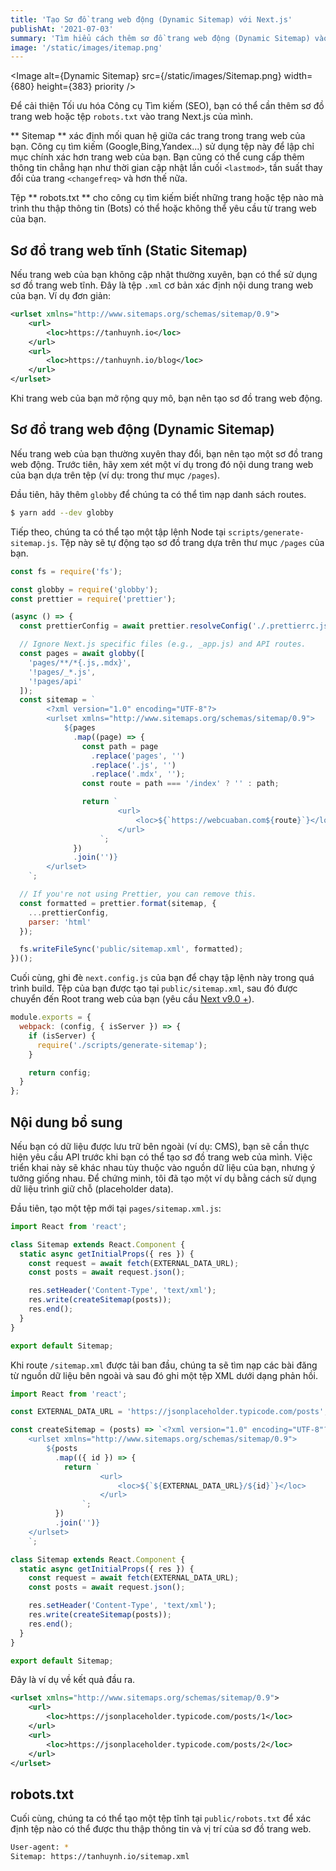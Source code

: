 ```yaml
---
title: 'Tạo Sơ đồ trang web động (Dynamic Sitemap) với Next.js'
publishAt: '2021-07-03'
summary: 'Tìm hiểu cách thêm sơ đồ trang web động (Dynamic Sitemap) vào dự án Next.js của bạn, cùng với tệp robots.txt để tối ưu hóa SEO.'
image: '/static/images/itemap.png'
---
```

<Image 
alt={Dynamic Sitemap} 
src={/static/images/Sitemap.png} 
width={680} height={383} 
priority
/>

Để cải thiện Tối ưu hóa Công cụ Tìm kiếm (SEO), bạn có thể cần thêm sơ đồ trang web hoặc tệp `robots.txt` vào trang Next.js của mình.

** Sitemap ** xác định mối quan hệ giữa các trang trong trang web của bạn. Công cụ tìm kiếm (Google,Bing,Yandex...) sử dụng
tệp này để lập chỉ mục chính xác hơn trang web của bạn. Bạn cũng có thể cung cấp thêm thông tin
chẳng hạn như thời gian cập nhật lần cuối `<lastmod>`, tần suất thay đổi của trang `<changefreq>` và hơn thế nữa.

Tệp ** robots.txt ** cho công cụ tìm kiếm biết những trang hoặc tệp nào mà trình thu thập thông tin (Bots) có thể hoặc không thể yêu cầu từ trang web của bạn.

## Sơ đồ trang web tĩnh (Static Sitemap)

Nếu trang web của bạn không cập nhật thường xuyên, bạn có thể sử dụng sơ đồ trang web tĩnh.
Đây là tệp `.xml` cơ bản xác định nội dung trang web của bạn. Ví dụ đơn giản:

```xml
<urlset xmlns="http://www.sitemaps.org/schemas/sitemap/0.9">
    <url>
        <loc>https://tanhuynh.io</loc>
    </url>
    <url>
        <loc>https://tanhuynh.io/blog</loc>
    </url>
</urlset>
```
Khi trang web của bạn mở rộng quy mô, bạn nên tạo sơ đồ trang web động.

## Sơ đồ trang web động (Dynamic Sitemap)

Nếu trang web của bạn thường xuyên thay đổi, bạn nên tạo một sơ đồ trang web động.
Trước tiên, hãy xem xét một ví dụ trong đó nội dung trang web của bạn dựa trên tệp (ví dụ: trong thư mục `/pages`).

Đầu tiên, hãy thêm `globby` để chúng ta có thể tìm nạp danh sách routes.

```bash
$ yarn add --dev globby
```
Tiếp theo, chúng ta có thể tạo một tập lệnh Node tại `scripts/generate-sitemap.js`.
Tệp này sẽ tự động tạo sơ đồ trang dựa trên thư mục `/pages` của bạn.

```js
const fs = require('fs');

const globby = require('globby');
const prettier = require('prettier');

(async () => {
  const prettierConfig = await prettier.resolveConfig('./.prettierrc.js');

  // Ignore Next.js specific files (e.g., _app.js) and API routes.
  const pages = await globby([
    'pages/**/*{.js,.mdx}',
    '!pages/_*.js',
    '!pages/api'
  ]);
  const sitemap = `
        <?xml version="1.0" encoding="UTF-8"?>
        <urlset xmlns="http://www.sitemaps.org/schemas/sitemap/0.9">
            ${pages
              .map((page) => {
                const path = page
                  .replace('pages', '')
                  .replace('.js', '')
                  .replace('.mdx', '');
                const route = path === '/index' ? '' : path;

                return `
                        <url>
                            <loc>${`https://webcuaban.com${route}`}</loc>
                        </url>
                    `;
              })
              .join('')}
        </urlset>
    `;

  // If you're not using Prettier, you can remove this.
  const formatted = prettier.format(sitemap, {
    ...prettierConfig,
    parser: 'html'
  });

  fs.writeFileSync('public/sitemap.xml', formatted);
})();
```

Cuối cùng, ghi đè `next.config.js` của bạn để chạy tập lệnh này trong quá trình build.
Tệp của bạn được tạo tại `public/sitemap.xml`, sau đó được chuyển đến
Root trang web của bạn (yêu cầu [Next v9.0 +](https://github.com/vercel/next.js/releases/tag/v9.0.0)).

```js
module.exports = {
  webpack: (config, { isServer }) => {
    if (isServer) {
      require('./scripts/generate-sitemap');
    }

    return config;
  }
};
```

## Nội dung bổ sung

Nếu bạn có dữ liệu được lưu trữ bên ngoài (ví dụ: CMS), bạn sẽ cần thực hiện yêu cầu API
trước khi bạn có thể tạo sơ đồ trang web của mình. Việc triển khai này sẽ khác nhau tùy thuộc vào nguồn dữ liệu của bạn,
nhưng ý tưởng giống nhau. Để chứng minh, tôi đã tạo một ví dụ bằng cách sử dụng dữ liệu trình giữ chỗ (placeholder data).

Đầu tiên, tạo một tệp mới tại `pages/sitemap.xml.js`:

```js
import React from 'react';

class Sitemap extends React.Component {
  static async getInitialProps({ res }) {
    const request = await fetch(EXTERNAL_DATA_URL);
    const posts = await request.json();

    res.setHeader('Content-Type', 'text/xml');
    res.write(createSitemap(posts));
    res.end();
  }
}

export default Sitemap;
```

Khi route `/sitemap.xml` được tải ban đầu, chúng ta sẽ tìm nạp các bài đăng từ nguồn dữ liệu bên ngoài
và sau đó ghi một tệp XML dưới dạng phản hồi.

```js
import React from 'react';

const EXTERNAL_DATA_URL = 'https://jsonplaceholder.typicode.com/posts';

const createSitemap = (posts) => `<?xml version="1.0" encoding="UTF-8"?>
    <urlset xmlns="http://www.sitemaps.org/schemas/sitemap/0.9">
        ${posts
          .map(({ id }) => {
            return `
                    <url>
                        <loc>${`${EXTERNAL_DATA_URL}/${id}`}</loc>
                    </url>
                `;
          })
          .join('')}
    </urlset>
    `;

class Sitemap extends React.Component {
  static async getInitialProps({ res }) {
    const request = await fetch(EXTERNAL_DATA_URL);
    const posts = await request.json();

    res.setHeader('Content-Type', 'text/xml');
    res.write(createSitemap(posts));
    res.end();
  }
}

export default Sitemap;
```

Đây là ví dụ về kết quả đầu ra.
```xml
<urlset xmlns="http://www.sitemaps.org/schemas/sitemap/0.9">
    <url>
        <loc>https://jsonplaceholder.typicode.com/posts/1</loc>
    </url>
    <url>
        <loc>https://jsonplaceholder.typicode.com/posts/2</loc>
    </url>
</urlset>
```

## robots.txt

Cuối cùng, chúng ta có thể tạo một tệp tĩnh tại `public/robots.txt` để xác định tệp nào
có thể được thu thập thông tin và vị trí của sơ đồ trang web.

```bash
User-agent: *
Sitemap: https://tanhuynh.io/sitemap.xml
```
